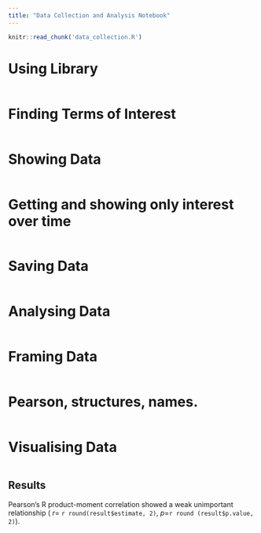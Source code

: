```yaml
---
title: "Data Collection and Analysis Notebook"
---
```


```r
knitr::read_chunk('data_collection.R')
```

# Using Library
```r
```
# Finding Terms of Interest
```r
```

# Showing Data
```r
```
# Getting and showing only interest over time
```r
```
# Saving Data
```r
```


# Analysing Data
```r

```


# Framing Data
```r

```

# Pearson, structures, names.
```r

```

# Visualising Data
```r

```

## Results 
Pearson's R product-moment correlation showed a weak unimportant relationship ( _r_= `r round(result$estimate, 2)`, _p_=`r round (result$p.value, 2)`).



